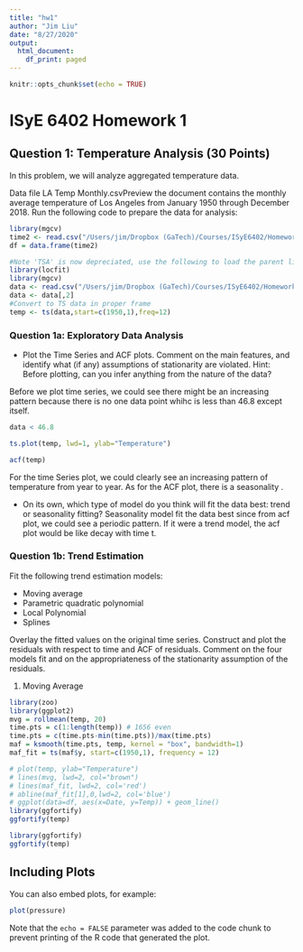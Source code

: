 ```yaml
---
title: "hw1"
author: "Jim Liu"
date: "8/27/2020"
output:
  html_document:
    df_print: paged
---
```


```r
knitr::opts_chunk$set(echo = TRUE)
```

# ISyE 6402 Homework 1

## Question 1: Temperature Analysis (30 Points)

In this problem, we will analyze aggregated temperature data.

Data file LA Temp Monthly.csvPreview the document contains the monthly average temperature of Los Angeles from January 1950 through December 2018. Run the following code to prepare the data for analysis:
```r
library(mgcv)
time2 <- read.csv("/Users/jim/Dropbox (GaTech)/Courses/ISyE6402/Homework/HW1/LA Temp Monthly.csv")
df = data.frame(time2)
```


```r
#Note 'TSA' is now depreciated, use the following to load the parent library
library(locfit)
library(mgcv)
data <- read.csv("/Users/jim/Dropbox (GaTech)/Courses/ISyE6402/Homework/HW1/LA Temp Monthly.csv")
data <- data[,2]
#Convert to TS data in proper frame
temp <- ts(data,start=c(1950,1),freq=12)
```

### Question 1a: Exploratory Data Analysis 

* Plot the Time Series and ACF plots. Comment on the main features, and identify what (if any) assumptions of stationarity are violated. 
Hint: Before plotting, can you infer anything from the nature of the data?

Before we plot time series, we could see there might be an increasing pattern because there is no one data point whihc is less than 46.8 except itself.
```r
data < 46.8
``` 

```r
ts.plot(temp, lwd=1, ylab="Temperature")
```

```r
acf(temp)
```

For the time Series plot, we could clearly see an increasing pattern of temperature from year to year. As for the ACF plot, there is a seasonality .

* On its own, which type of model do you think will fit the data best: trend or seasonality fitting?
Seasonality model fit the data best since from acf plot, we could see a periodic pattern. If it were a trend model, the acf plot would be like decay with time t.


### Question 1b: Trend Estimation

Fit the following trend estimation models:

* Moving average
* Parametric quadratic polynomial
* Local Polynomial
* Splines

Overlay the fitted values on the original time series.  Construct and plot the residuals with respect to time and ACF of residuals. Comment on the four models fit and on the appropriateness of the stationarity assumption of the residuals.

(1) Moving Average

```r
library(zoo)
library(ggplot2)
mvg = rollmean(temp, 20)
time.pts = c(1:length(temp)) # 1656 even
time.pts = c(time.pts-min(time.pts))/max(time.pts)
maf = ksmooth(time.pts, temp, kernel = "box", bandwidth=1)
maf_fit = ts(maf$y, start=c(1950,1), frequency = 12)

# plot(temp, ylab="Temperature")
# lines(mvg, lwd=2, col="brown")
# lines(maf_fit, lwd=2, col='red')
# abline(maf_fit[1],0,lwd=2, col='blue')
# ggplot(data=df, aes(x=Date, y=Temp)) + geom_line() 
library(ggfortify)
ggfortify(temp)
```
```r
library(ggfortify)
ggfortify(temp)
```



## Including Plots

You can also embed plots, for example:

```r
plot(pressure)
```

Note that the `echo = FALSE` parameter was added to the code chunk to prevent printing of the R code that generated the plot.
